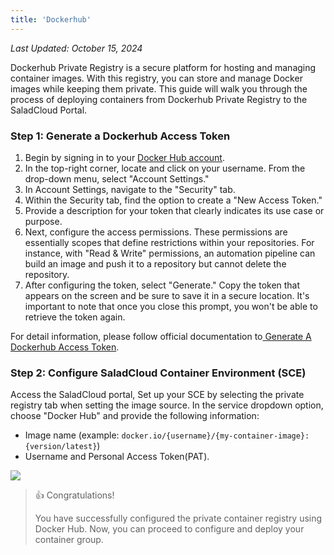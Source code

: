 ```yaml
---
title: 'Dockerhub'
---
```


_Last Updated: October 15, 2024_

Dockerhub Private Registry is a secure platform for hosting and managing container images. With this registry, you can
store and manage Docker images while keeping them private. This guide will walk you through the process of deploying
containers from Dockerhub Private Registry to the SaladCloud Portal.

### Step 1: Generate a Dockerhub Access Token

1. Begin by signing in to your
   [Docker Hub account](https://hub.docker.com/?_gl=1*1wtacu5*_ga*MTQ4MTE2NjExNC4xNjk0ODY0OTAy*_ga_XJWPQMJYHQ*MTY5NzgwNjc1MC41LjEuMTY5NzgwNzUzOC41OC4wLjA.).
2. In the top-right corner, locate and click on your username. From the drop-down menu, select "Account Settings."
3. In Account Settings, navigate to the "Security" tab.
4. Within the Security tab, find the option to create a "New Access Token."
5. Provide a description for your token that clearly indicates its use case or purpose.
6. Next, configure the access permissions. These permissions are essentially scopes that define restrictions within your
   repositories. For instance, with "Read & Write" permissions, an automation pipeline can build an image and push it to
   a repository but cannot delete the repository.
7. After configuring the token, select "Generate." Copy the token that appears on the screen and be sure to save it in a
   secure location. It's important to note that once you close this prompt, you won't be able to retrieve the token
   again.

For detail information, please follow official documentation
to[ Generate A Dockerhub Access Token](https://docs.docker.com/security/for-developers/access-tokens/).

### Step 2: Configure SaladCloud Container Environment (SCE)

Access the SaladCloud portal, Set up your SCE by selecting the private registry tab when setting the image source. In
the service dropdown option, choose "Docker Hub" and provide the following information:

- Image name (example: `docker.io/{username}/{my-container-image}:{version/latest}`)
- Username and Personal Access Token(PAT).

<img src="/container-engine/images/configure-dockerhub.png" />

> 👍 Congratulations!
>
> You have successfully configured the private container registry using Docker Hub. Now, you can proceed to configure
> and deploy your container group.

